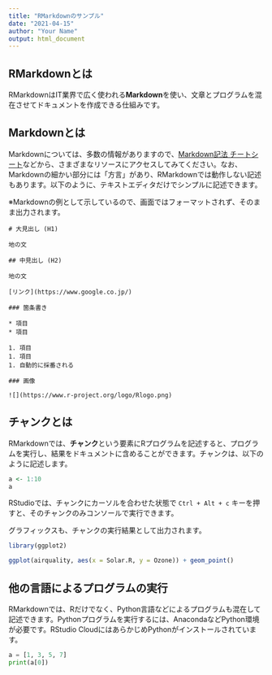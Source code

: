 ```yaml
---
title: "RMarkdownのサンプル"
date: "2021-04-15"
author: "Your Name"
output: html_document
---
```


## RMarkdownとは

RMarkdownはIT業界で広く使われる**Markdown**を使い、文章とプログラムを混在させてドキュメントを作成できる仕組みです。

## Markdownとは

Markdownについては、多数の情報がありますので、[Markdown記法 チートシート](https://qiita.com/Qiita/items/c686397e4a0f4f11683d)などから、さまざまなリソースにアクセスしてみてください。なお、Markdownの細かい部分には「方言」があり、RMarkdownでは動作しない記述もあります。以下のように、テキストエディタだけでシンプルに記述できます。

※Markdownの例として示しているので、画面ではフォーマットされず、そのまま出力されます。

```
# 大見出し (H1)

地の文

## 中見出し (H2)

地の文

[リンク](https://www.google.co.jp/)

### 箇条書き

* 項目
* 項目

1. 項目
1. 項目
1. 自動的に採番される

### 画像

![](https://www.r-project.org/logo/Rlogo.png)
```

## チャンクとは

RMarkdownでは、**チャンク**という要素にRプログラムを記述すると、プログラムを実行し、結果をドキュメントに含めることができます。チャンクは、以下のように記述します。

```r
a <- 1:10
a
```

RStudioでは、チャンクにカーソルを合わせた状態で `Ctrl + Alt + c` キーを押すと、そのチャンクのみコンソールで実行できます。

グラフィックスも、チャンクの実行結果として出力されます。

```r
library(ggplot2)

ggplot(airquality, aes(x = Solar.R, y = Ozone)) + geom_point()
```

## 他の言語によるプログラムの実行

RMarkdownでは、Rだけでなく、Python言語などによるプログラムも混在して記述できます。Pythonプログラムを実行するには、AnacondaなどPython環境が必要です。RStudio CloudにはあらかじめPythonがインストールされています。

```python
a = [1, 3, 5, 7]
print(a[0])
```
